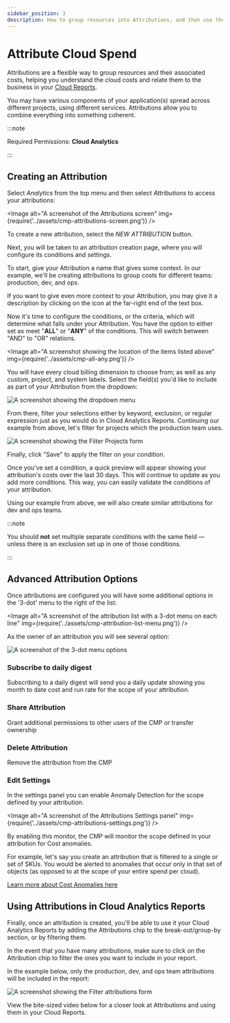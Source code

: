 ```yaml
---
sidebar_position: 3
description: How to group resources into Attributions, and then use those Attributions in your Cloud Reports.
---
```


# Attribute Cloud Spend

Attributions are a flexible way to group resources and their associated costs, helping you understand the cloud costs and relate them to the business in your [Cloud Reports](https://help.doit-intl.com/cloud-analytics/create-cloud-report).

You may have various components of your application(s) spread across different projects, using different services. Attributions allow you to combine everything into something coherent.

:::note

Required Permissions: **Cloud Analytics**

:::

## Creating an Attribution

Select _Analytics_ from the top menu and then select _Attributions_ to access your attributions:


<Image
  alt="A screenshot of the Attributions screen"
  img={require('../assets/cmp-attributions-screen.png')}
/>

To create a new attribution, select the _NEW ATTRIBUTION_ button.

Next, you will be taken to an attribution creation page, where you will configure its conditions and settings.

To start, give your Attribution a name that gives some context. In our example, we'll be creating attributions to group costs for different teams: production, dev, and ops.

If you want to give even more context to your Attribution, you may give it a description by clicking on the icon at the far-right end of the text box.

Now it's time to configure the conditions, or the criteria, which will determine what falls under your Attribution. You have the option to either set as meet "**ALL**" or "**ANY**" of the conditions. This will switch between "AND" to "OR" relations.

<Image
  alt="A screenshot showing the location of the items listed above"
  img={require('../assets/cmp-all-any.png')}
/>

You will have every cloud billing dimension to choose from; as well as any custom, project, and system labels. Select the field(s) you'd like to include as part of your Attribution from the dropdown:

![A screenshot showing the dropdown menu](../assets/cmp-attributions.png)

From there, filter your selections either by keyword, exclusion, or regular expression just as you would do in Cloud Analytics Reports. Continuing our example from above, let's filter for projects which the production team uses.

![A screenshot showing the Filter Projects form](../assets/cmp-filter-projects-form.png)

Finally, click "Save" to apply the filter on your condition.

Once you've set a condition, a quick preview will appear showing your attribution's costs over the last 30 days. This will continue to update as you add more conditions. This way, you can easily validate the conditions of your attribution.

Using our example from above, we will also create similar attributions for dev and ops teams.

:::note

You should **not** set multiple separate conditions with the same field &mdash; unless there is an exclusion set up in one of those conditions.

:::

## Advanced Attribution Options

Once attributions are configured you will have some additional options in the '3-dot' menu to the right of the list:

<Image
  alt="A screenshot of the attribution list with a 3-dot menu on each line"
  img={require('../assets/cmp-attribution-list-menu.png')}
/>

As the owner of an attribution you will see several option:

![A screenshot of the 3-dot menu options](../assets/cmp-attribution-list-menu-options.png)

### Subscribe to daily digest

Subscribing to a daily digest will send you a daily update showing you month to date cost and run rate for the scope of your attribution.

### Share Attribution

Grant additional permissions to other users of the CMP or transfer ownership

### Delete Attribution

Remove the attribution from the CMP

### Edit Settings

In the settings panel you can enable Anomaly Detection for the scope defined by your attribution.

<Image
  alt="A screenshot of the Attributions Settings panel"
  img={require('../assets/cmp-attributions-settings.png')}
/>

By enabling this monitor, the CMP will monitor the scope defined in your attribution for Cost anomalies.

For example, let's say you create an attribution that is filtered to a single or set of SKUs. You would be alerted to anomalies that occur only in that set of objects (as opposed to at the scope of your entire spend per cloud).

[Learn more about Cost Anomalies here](../anomaly-detection/cloud-anomalies.mdx)

## Using Attributions in Cloud Analytics Reports

Finally, once an attribution is created, you'll be able to use it your Cloud Analytics Reports by adding the Attributions chip to the break-out/group-by section, or by filtering them.

In the event that you have many attributions, make sure to click on the Attribution chip to filter the ones you want to include in your report.

In the example below, only the production, dev, and ops team attributions will be included in the report:

![A screenshot showing the Filter attributions form](../assets/cmp-filter-attributions-form.png)

View the bite-sized video below for a closer look at Attributions and using them in your Cloud Reports.


<LoomEmbed id="8d36dbd796c84d51a26b3f836226c883" />
